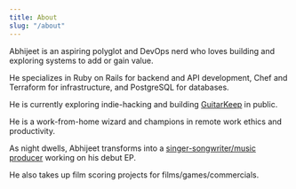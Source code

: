 ```yaml
---
title: About
slug: "/about"
---
```


Abhijeet is an aspiring polyglot and DevOps nerd who loves building and exploring systems to add or gain value.

He specializes in Ruby on Rails for backend and API development, Chef and Terraform for infrastructure, and PostgreSQL for databases.

He is currently exploring indie-hacking and building [GuitarKeep](https://www.guitarkeep.app) in public.

He is a work-from-home wizard and champions in remote work ethics and productivity.

As night dwells, Abhijeet transforms into a [singer-songwriter/music producer](https://www.instagram.com/kumarabhijeet.music/) working on his debut EP.

He also takes up film scoring projects for films/games/commercials.
